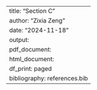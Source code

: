 
---
title: "Section C"
author: "Zixia Zeng"
date: "2024-11-18"
output:
  pdf_document:
  html_document:
    df_print: paged
bibliography: references.bib
---

\setcounter{figure}{4}
\begin{figure}
  \centering
  \includegraphics[width=0.8\textwidth]{Cross_validation.png}
  \caption{The diagram of 5-fold cross-validation.}
\end{figure}
